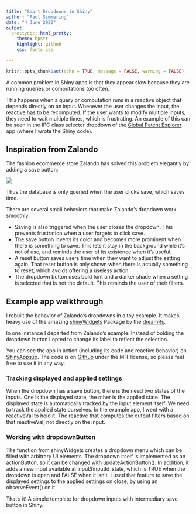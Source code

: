 ```yaml
---
title: "Smart Dropdowns in Shiny"
author: "Paul Simmering"
date: "4 June 2020"
output: 
  prettydoc::html_pretty:
    theme: hpstr
    highlight: github
    css: fonts.css
    
---
```


```r
knitr::opts_chunk$set(echo = TRUE, message = FALSE, warning = FALSE)
```

A common problem in Shiny apps is that they appear slow because they are running queries or computations too often.

This happens when a query or computation runs in a reactive object that depends directly on an input. Whenever the user changes the input, the reactive has to be recomputed. If the user wants to modify multiple inputs, they need to wait multiple times, which is frustrating. An example of this can be seen in the IPC class selector dropdown of the [Global Patent Explorer](https://psim.shinyapps.io/patent/) app (where I wrote the Shiny code).

## Inspiration from Zalando

The fashion ecommerce store Zalando has solved this problem elegantly by adding a save button:

![](https://media.giphy.com/media/ehxwUjdKNhVNF19Tpz/giphy.gif)

Thus the database is only queried when the user clicks save, which saves time.

There are several small behaviors that make Zalando's dropdown work smoothly:

- Saving is also triggered when the user closes the dropdown. This prevents frustration when a user forgets to click save.
- The save button inverts its color and becomes more prominent when there is something to save. This lets it stay in the background while it's not of use, and reminds the user of its existence when it's useful.
- A reset button saves users time when they want to adjust the setting again. That reset button is only shown when there is actually something to reset, which avoids offering a useless action.
- The dropdown button uses bold font and a darker shade when a setting is selected that is not the default. This reminds the user of their filters.

## Example app walkthrough

I rebuilt the behavior of Zalando's dropdowns in a toy example. It makes heavy use of the amazing [shinyWidgets](https://dreamrs.github.io/shinyWidgets/index.html) Package by the [dreamRs](https://www.dreamrs.fr/).

In one instance I departed from Zalando's example: Instead of bolding the dropdown button I opted to change its label to reflect the selection.

You can see the app in action (including its code and reactive behavior) on [ShinyApps.io](https://psim.shinyapps.io/dropdowns/). The code is on [Github](https://github.com/psimm/smart_dropdowns) under the MIT license, so please feel free to use it in any way.

### Tracking displayed and applied settings
When the dropdown has a save button, there is the need two states of the inputs. One is the displayed state, the other is the applied state. The displayed state is automatically tracked by the input element itself. We need to track the applied state ourselves. In the example app, I went with a reactiveVal to hold it. The reactive that computes the output filters based on that reactiveVal, not directly on the input.

### Working with dropdownButton
The function from shinyWidgets creates a dropdown menu which can be filled with arbitrary UI elements. The dropdown itself is implemented as an actionButton, so it can be changed with updateActionButton(). In addition, it adds a new input available at input$inputId_state, which is TRUE when the dropdown is open and FALSE when it isn't. I used that feature to save the displayed settings to the applied settings on close, by using an observeEvent() on it.

That's it! A simple template for dropdown inputs with intermediary save button in Shiny.
